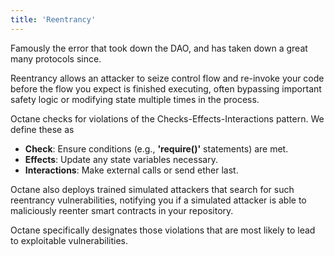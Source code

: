 ```yaml
---
title: 'Reentrancy'
---
```


Famously the error that took down the DAO, and has taken down a great many protocols since.

Reentrancy allows an attacker to seize control flow and re-invoke your code before the flow you expect is finished executing, often bypassing important safety logic or modifying state multiple times in the process.

Octane checks for violations of the Checks-Effects-Interactions pattern. We define these as

- **Check**: Ensure conditions (e.g., **'require()'** statements) are met.
- **Effects**: Update any state variables necessary.
- **Interactions**: Make external calls or send ether last.

Octane also deploys trained simulated attackers that search for such reentrancy vulnerabilities, notifying you if a simulated attacker is able to maliciously reenter smart contracts in your repository.

Octane specifically designates those violations that are most likely to lead to exploitable vulnerabilities.
